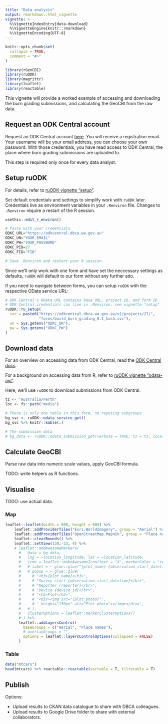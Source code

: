 ```yaml
---
title: "Data analysis"
output: rmarkdown::html_vignette
vignette: >
  %\VignetteIndexEntry{data-download}
  %\VignetteEngine{knitr::rmarkdown}
  %\VignetteEncoding{UTF-8}
---
```


```r
knitr::opts_chunk$set(
  collapse = TRUE,
  comment = "#>"
)
```

```r
library(rGeoCBI)
library(ruODK)
library(magrittr)
library(leaflet)
library(reactable)
```

This vignette will provide a worked example of accessing and downloading the
burn grading submissions, and calculating the GeoCBI from the raw data.

## Request an ODK Central account

Request an ODK Central account [here](https://github.com/dbca-wa/rGeoCBI/issues).
You will receive a registration email. Your username will be your email address,
you can choose your own password. With those credentials, you have read access
to ODK Central, the place where burn grading submissions are uploaded to.

This step is required only once for every data analyst.

## Setup ruODK
For details, refer to 
[ruODK vignette "setup"](https://dbca-wa.github.io/ruODK/articles/setup.html).

Set default credentials and settings to simplify work with `ruODK` later.
Credentials live as environment variables in your `.Renviron` file.
Changes to `.Renviron` require a restart of the R session.

```r
usethis::edit_r_environ()

# Paste with your credentials
ODKC_URL="https://odkcentral.dbca.wa.gov.au"
ODKC_UN="YOUR_EMAIL"
ODKC_PW="YOUR_PASSWORD"
ODKC_PID=27
ODKC_FID="FID"

# Save .Renviron and restart your R session.
```

Since we'll only work with one form and have set the neccessary settings as defaults, 
`ruODK` will default to our form without any further ado.

If you need to navigate between forms, you can setup `ruODK` with the
respective OData service URL:

```r
# ODK Central's OData URL contains base URL, project ID, and form ID
# ODK Central credentials can live in .Renviron, see vignette "setup"
ruODK::ru_setup(
  svc = paste0("https://odkcentral.dbca.wa.gov.au/v1/projects/27/",
               "forms/build_burn_grading_0.1_hash.svc"),
  un = Sys.getenv("ODKC_UN"),
  pw = Sys.getenv("ODKC_PW")
)
```

## Download data
For an overview on accessing data from ODK Central, read the 
[ODK Central docs](https://docs.opendatakit.org/central-submissions/#).

For a background on accessing data from R, refer to 
[ruODK vignette "odata-api"](https://dbca-wa.github.io/ruODK/articles/odata-api.html).

Here, we'll use `ruODK` to download submissions from ODK Central.

```r
tz <- "Australia/Perth"
loc <- fs::path("media")

# There is only one table in this form, no repeting subgroups
bg_svc <- ruODK::odata_service_get()
bg_svc %>% knitr::kable(.)

# The submission data
# bg_data <- ruODK::odata_submission_get(verbose = TRUE, tz = tz, local_dir = loc)
```

## Calculate GeoCBI

Parse raw data into numeric scale values, apply GeoCBI formula.

TODO: write helpers as R functions.

## Visualise

TODO: use actual data.

### Map

```r
leaflet::leaflet(width = 800, height = 600) %>%
    leaflet::addProviderTiles("Esri.WorldImagery", group = "Aerial") %>%
    leaflet::addProviderTiles("OpenStreetMap.Mapnik", group = "Place names") %>%
    leaflet::clearBounds() %>%
    leaflet::setView(130,-33, 4) %>% 
    # leaflet::addAwesomeMarkers(
      #   data = bg_data,
      #   lng = ~location_longitude, lat = ~location_latitude,
      #   icon = leaflet::makeAwesomeIcon(text = "X", markerColor = "red"),
      #   # label = ~ glue::glue("{plot_name} {observation_start_datetime}"),
      #   # popup = ~ glue::glue(
      #     # "<h3>{plot_name}</h3>",
      #     # "Survey start {observation_start_datetime}</br>",
      #     # "Reporter {reporter}</br>",
      #     # "Device {device_id}</br>",
      #     # "<h5>Plot</h5>",
      #     # '<div><img src="{plot_photo}"',
      #     # ' height="150px" alt="Plot photo"></img></div>',
      #   # ),
      #   clusterOptions = leaflet::markerClusterOptions()
      # ) %>%
      leaflet::addLayersControl(
        baseGroups = c("Aerial", "Place names"),
        # overlayGroups = "",
        options = leaflet::layersControlOptions(collapsed = FALSE)
      )

```

### Table

```r
data("mtcars")
head(mtcars) %>% reactable::reactable(sortable = T, filterable = T)
```


## Publish

Options:

* Upload results to CKAN data catalogue to share with DBCA colleagues.
* Upload results to Google Drive folder to share with external collaborators.
